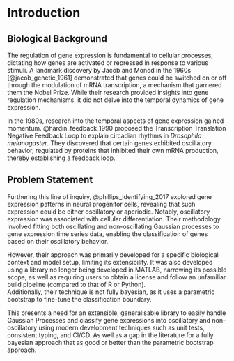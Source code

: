 # Introduction

## Biological Background
The regulation of gene expression is fundamental to cellular processes, dictating how genes are activated or repressed in response to various stimuli. A landmark discovery by Jacob and Monod in the 1960s [@jacob_genetic_1961] demonstrated that genes could be switched on or off through the modulation of mRNA transcription, a mechanism that garnered them the Nobel Prize. While their research provided insights into gene regulation mechanisms, it did not delve into the temporal dynamics of gene expression.​

In the 1980s, research into the temporal aspects of gene expression gained momentum. @hardin_feedback_1990 proposed the Transcription Translation Negative Feedback Loop to explain circadian rhythms in *Drosophila melanogaster*. They discovered that certain genes exhibited oscillatory behavior, regulated by proteins that inhibited their own mRNA production, thereby establishing a feedback loop.​

## Problem Statement
Furthering this line of inquiry, @phillips_identifying_2017 explored gene expression patterns in neural progenitor cells, revealing that such expression could be either oscillatory or aperiodic. Notably, oscillatory expression was associated with cellular differentiation. Their methodology involved fitting both oscillating and non-oscillating Gaussian processes to gene expression time series data, enabling the classification of genes based on their oscillatory behavior. 

However, their approach was primarily developed for a specific biological context and model setup, limiting its extensibility. It was also developed using a library no longer being developed in MATLAB, narrowing its possible scope, as well as requiring users to obtain a license and follow an unfamiliar build pipeline (compared to that of R or Python).
<br>Additionally, their technique is not fully bayesian, as it uses a parametric bootstrap to fine-tune the classification boundary.

This presents a need for an extensible, generalisable library to easily handle Gaussian Processes and classify gene expressions into oscillatory and non-oscillatory using modern development techniques such as unit tests, consistent typing, and CI/CD. As well as a gap in the literature for a fully bayesian approach that as good or better than the parametric bootstrap approach.